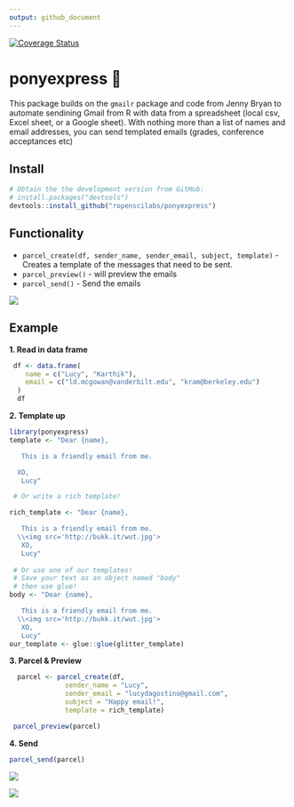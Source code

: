 ```yaml
---
output: github_document
---
```


[![Coverage Status](https://img.shields.io/codecov/c/github/ropenscilabs/ponyexpress/master.svg)](https://codecov.io/github/ropenscilabs/ponyexpress?branch=master)

# ponyexpress 🐴

This package builds on the `gmailr` package and code from Jenny Bryan to automate sendining Gmail from R with data from a spreadsheet (local csv, Excel sheet, or a Google sheet). With nothing more than a list of names and email addresses, you can send templated emails (grades, conference acceptances etc)

## Install

```r
# Obtain the the development version from GitHub:
# install.packages("devtools")
devtools::install_github("ropenscilabs/ponyexpress")
```


## Functionality

- `parcel_create(df, sender_name, sender_email, subject, template) ` - Creates a template of the messages that need to be sent.
- `parcel_preview()` - will preview the emails
- `parcel_send()` - Send the emails

![](http://rs181.pbsrc.com/albums/x148/brandi47_2007/4942733.gif~c200)


## Example

__1. Read in data frame__

```r
 df <- data.frame(
    name = c("Lucy", "Karthik"),
    email = c("ld.mcgowan@vanderbilt.edu", "kram@berkeley.edu")
  )
  df
```


__2. Template up__

  
```r
library(ponyexpress)
template <- "Dear {name},

   This is a friendly email from me.

  XO,
   Lucy"

 # Or write a rich template!

rich_template <- "Dear {name},

   This is a friendly email from me.
  \\<img src='http://bukk.it/wut.jpg'>
   XO,
   Lucy"
 
 # Or use one of our templates!
 # Save your text as an object named "body"
 # then use glue!
body <- "Dear {name},

   This is a friendly email from me.
  \\<img src='http://bukk.it/wut.jpg'>
   XO,
   Lucy"
our_template <- glue::glue(glitter_template)
```

__3. Parcel & Preview__


```r

  parcel <- parcel_create(df,
              sender_name = "Lucy",
              sender_email = "lucydagostino@gmail.com",
              subject = "Happy email!",
              template = rich_template)

 parcel_preview(parcel)            
```

__4. Send__

```r
parcel_send(parcel)
```

![](https://i.imgur.com/Ij60FhR.gif)


![](ponies.png)
